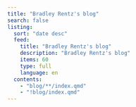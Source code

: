 ```yaml
---
title: "Bradley Rentz's blog"
search: false
listing:
  sort: "date desc"
  feed: 
    title: "Bradley Rentz's blog"
    description: "Bradley Rentz's blog"
    items: 60
    type: full
    language: en
  contents:
    - "blog/**/index.qmd"
    - "!blog/index.qmd"
---
```

